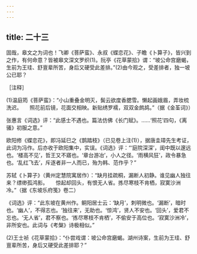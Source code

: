 ```yaml
---
---
---
```

title: 二十三
---




固哉，皋文之为词也！飞卿《菩萨蛮》、永叔《蝶恋花》、子瞻《卜算子》，皆兴到之作，有何命意？皆被皋文深文罗织(1)。阮亭《花草蒙拾》谓：“坡公命宫磨蝎，生前为王珪、舒亶辈所苦，身后又硬受此差排。”(2)由今观之，受差排者，独一坡公已耶？

［注释］

(1)温庭筠《菩萨蛮》：“小山重叠金明灭，鬓云欲度香腮雪。懒起画娥眉，弄妆梳洗迟。　　照花前后镜，花面交相映。新贴绣罗襦，双双金鹧鸪。”（据《金荃词》）

张惠言《词选》评：“此感士不遇也。篇法仿佛《长门赋》。……‘照花’四句，《离骚》初服之意。”

欧阳修《蝶恋花》，即冯延巳之《鹊踏枝》（已见卷上注(1)），据唐圭璋先生考证，此词为冯作。后亦收于欧阳集中，实误。《词选》评：“‘庭院深深’，闺中既以邃远也。‘楼高不见’，哲王又不寤也。‘章台游冶’，小人之径。‘雨横风狂’，政令暴急也。‘乱红飞去’，斥逐者非一人而已，殆为韩、范作乎？”

苏轼《卜算子》（黄州定慧院寓居作）：“缺月挂疏桐，漏断人初静。谁见幽人独往来？缥缈孤鸿影。　　惊起却回头，有恨无人省。拣尽寒枝不肯栖，寂寞沙洲冷。”（据《东坡乐府笺》卷二）

《词选》评：“此东坡在黄州作。鲖阳居士云：‘缺月’，刺明微也。‘漏断’，暗时也。‘幽人’，不得志也。‘独往来’，无助也。‘惊鸿’，贤人不安也。‘回头’，爱君不忘也。‘无人省’，君不察也。‘拣尽寒枝不肯栖’，不偷安于高位也。‘寂寞沙洲冷’，非所安也。此词与《考槃》诗极相似。”

(2)王士祯《花草蒙拾》：“仆尝戏谓：坡公命宫磨蝎。湖州诗案，生前为王珪、舒亶辈所苦，身后又硬受此差排耶？”